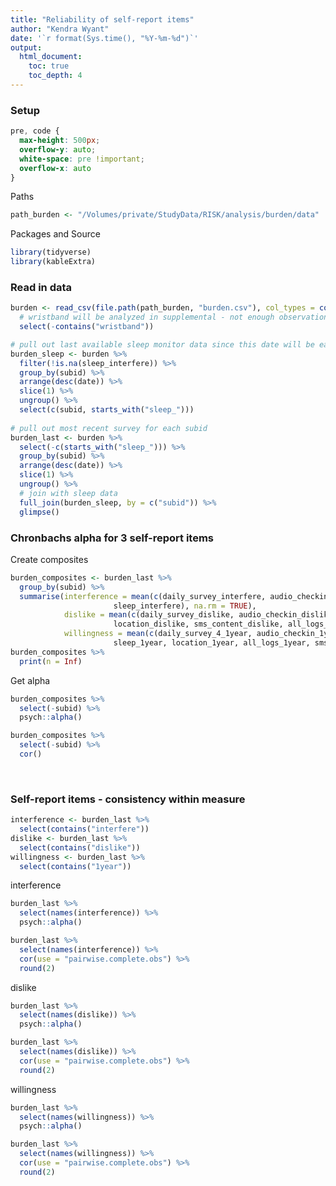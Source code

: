 ```yaml
---
title: "Reliability of self-report items"
author: "Kendra Wyant"
date: '`r format(Sys.time(), "%Y-%m-%d")`'
output: 
  html_document:
    toc: true 
    toc_depth: 4
---
```


### Setup
```css
pre, code {
  max-height: 500px;
  overflow-y: auto;
  white-space: pre !important; 
  overflow-x: auto
}
```

Paths 
```r
path_burden <- "/Volumes/private/StudyData/RISK/analysis/burden/data"
```

Packages and Source
```r
library(tidyverse)
library(kableExtra)
```

### Read in data
```r
burden <- read_csv(file.path(path_burden, "burden.csv"), col_types = cols()) %>% 
  # wristband will be analyzed in supplemental - not enough observations
  select(-contains("wristband"))

# pull out last available sleep monitor data since this date will be earlier than last survey date for some
burden_sleep <- burden %>% 
  filter(!is.na(sleep_interfere)) %>% 
  group_by(subid) %>% 
  arrange(desc(date)) %>% 
  slice(1) %>% 
  ungroup() %>% 
  select(c(subid, starts_with("sleep_")))
  
# pull out most recent survey for each subid
burden_last <- burden %>% 
  select(-c(starts_with("sleep_"))) %>% 
  group_by(subid) %>% 
  arrange(desc(date)) %>% 
  slice(1) %>% 
  ungroup() %>% 
  # join with sleep data
  full_join(burden_sleep, by = c("subid")) %>% 
  glimpse()
```



### Chronbachs alpha for 3 self-report items

Create composites   
```r
burden_composites <- burden_last %>% 
  group_by(subid) %>% 
  summarise(interference = mean(c(daily_survey_interfere, audio_checkin_interfere, carrying_phone_interfere,
                       sleep_interfere), na.rm = TRUE),
            dislike = mean(c(daily_survey_dislike, audio_checkin_dislike, carrying_phone_dislike,
                       location_dislike, sms_content_dislike, all_logs_dislike, sleep_dislike), na.rm = TRUE),
            willingness = mean(c(daily_survey_4_1year, audio_checkin_1year, carrying_phone_1year,
                       sleep_1year, location_1year, all_logs_1year, sms_content_1year), na.rm = TRUE)) 
burden_composites %>% 
  print(n = Inf)
```

Get alpha
```r
burden_composites %>% 
  select(-subid) %>% 
  psych::alpha()

burden_composites %>% 
  select(-subid) %>% 
  cor()
```

<br>

### Self-report items - consistency within measure
```r
interference <- burden_last %>% 
  select(contains("interfere"))
dislike <- burden_last %>% 
  select(contains("dislike"))
willingness <- burden_last %>% 
  select(contains("1year"))
```

interference
```r
burden_last %>% 
  select(names(interference)) %>% 
  psych::alpha()

burden_last %>% 
  select(names(interference)) %>% 
  cor(use = "pairwise.complete.obs") %>% 
  round(2)
```

dislike
```r
burden_last %>% 
  select(names(dislike)) %>% 
  psych::alpha()

burden_last %>% 
  select(names(dislike)) %>% 
  cor(use = "pairwise.complete.obs") %>% 
  round(2)
```

willingness
```r
burden_last %>% 
  select(names(willingness)) %>% 
  psych::alpha()

burden_last %>% 
  select(names(willingness)) %>% 
  cor(use = "pairwise.complete.obs") %>% 
  round(2)
```


<br>
